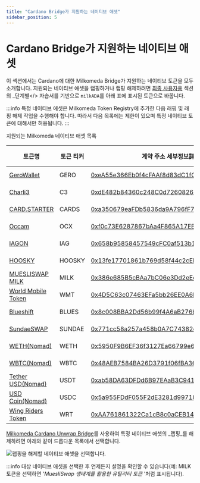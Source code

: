 ```yaml
---
title: "Cardano Bridge가 지원하는 네이티브 애셋"
sidebar_position: 5
---
```



# Cardano Bridge가 지원하는 네이티브 애셋

이 섹션에서는 Cardano에 대한 Milkomeda Bridge가 지원하는 네이티브 토큰을 모두 소개합니다. 지원되는 네이티브 애셋을 랩핑하거나 랩핑 해제하려면 [최종 사용자용](./) 섹션의 _단계별</> 자습서를 기반으로 `milkADA`를 아래 표에 표시된 토큰으로 바꿉니다.

:::info
특정 네이티브 에셋은 Milkomeda Token Registry에 추가한 다음 래핑 및 래핑 해제 작업을 수행해야 합니다. 따라서 다음 목록에는 제한이 있으며 특정 네이티브 토큰에 대해서만 허용됩니다.
:::

지원되는 Milkomeda 네이티브 애셋 목록

| 토큰명                                                 | 토큰 티커  | 계약 주소 세부정보詳細                                                                                                                                                        | 토큰 유형  |
| --------------------------------------------------- | ------ | ------------------------------------------------------------------------------------------------------------------------------------------------------------------- | ------ |
| [GeroWallet](https://gerowallet.io/)                | GERO   | [0xeA55e366Eb0f4cFAAf8d83dC1fC7286F11b5b1cb](https://explorer-mainnet-cardano-evm.c1.milkomeda.com/address/0xeA55e366Eb0f4cFAAf8d83dC1fC7286F11b5b1cb/transactions) | ERC-20 |
| [Charli3](https://charli3.io/)                      | C3     | [0xdE482b84360c248C0d7260826a8B06a5A837235d](https://explorer-mainnet-cardano-evm.c1.milkomeda.com/address/0xdE482b84360c248C0d7260826a8B06a5A837235d/transactions) | ERC-20 |
| [CARD.STARTER](https://www.cardstarter.io/)         | CARDS  | [0xa350679eaFDb5836da9A796fF721a1fd8415c75F](https://explorer-mainnet-cardano-evm.c1.milkomeda.com/address/0xa350679eaFDb5836da9A796fF721a1fd8415c75F/transactions) | ERC-20 |
| [Occam](https://occam.fi/)                          | OCX    | [0xf0c73E6287867bAa4F865A17EE711ec989c78AC0](https://explorer-mainnet-cardano-evm.c1.milkomeda.com/address/0xf0c73E6287867bAa4F865A17EE711ec989c78AC0/transactions) | ERC-20 |
| [IAGON](https://iagon.com/)                         | IAG    | [0x658b95858457549cFC0af513b1b902aB0F6E6946](https://explorer-mainnet-cardano-evm.c1.milkomeda.com/address/0x658b95858457549cFC0af513b1b902aB0F6E6946/transactions) | ERC-20 |
| [HOOSKY](https://hosky.io/)                         | HOOSKY | [0x13fe17701861b769d58f44c2cEBd918886d3D205](https://explorer-mainnet-cardano-evm.c1.milkomeda.com/address/0x13fe17701861b769d58f44c2cEBd918886d3D205/transactions) | ERC-20 |
| [MUESLISWAP MILK](https://muesliswap.com/)          | MILK   | [0x386e685B5cBAa7bC06e3Dd2eEcDC56105076e4Fa](https://explorer-mainnet-cardano-evm.c1.milkomeda.com/address/0x386e685B5cBAa7bC06e3Dd2eEcDC56105076e4Fa/transactions) | ERC-20 |
| [World Mobile Token](https://worldmobiletoken.com/) | WMT    | [0x4D5C63c07463EFa5bb26EE0A6D8C39dd0e3DaBD9](https://explorer-mainnet-cardano-evm.c1.milkomeda.com/address/0x4D5C63c07463EFa5bb26EE0A6D8C39dd0e3DaBD9/transactions) | ERC-20 |
| [Blueshift](https://blueshift.fi/)                  | BLUES  | [0x8c008BBA2Dd56b99f4A6aB276bE3a478cB075F0C](https://explorer-mainnet-cardano-evm.c1.milkomeda.com/address/0x8c008BBA2Dd56b99f4A6aB276bE3a478cB075F0C/transactions) | ERC-20 |
| [SundaeSWAP](https://sundaeswap.finance/)           | SUNDAE | [0x771cc58a257a458b0A7C74382eA1C4EF856B80a8](https://explorer-mainnet-cardano-evm.c1.milkomeda.com/address/0x771cc58a257a458b0A7C74382eA1C4EF856B80a8/transactions) | ERC-20 |
| [WETH(Nomad)](https://app.nomad.xyz/)               | WETH   | [0x5950F9B6EF36f3127Ea66799e64D0ea1f5fdb9D1](https://explorer-mainnet-cardano-evm.c1.milkomeda.com/address/0x5950F9B6EF36f3127Ea66799e64D0ea1f5fdb9D1/transactions) | ERC-20 |
| [WBTC(Nomad)](https://app.nomad.xyz/)               | WBTC   | [0x48AEB7584BA26D3791f06fBA360dB435B3d7A174](https://explorer-mainnet-cardano-evm.c1.milkomeda.com/address/0x48AEB7584BA26D3791f06fBA360dB435B3d7A174/transactions) | ERC-20 |
| [Tether USD(Nomad)](https://app.nomad.xyz/)         | USDT   | [0xab58DA63DFDd6B97EAaB3C94165Ef6f43d951fb2](https://explorer-mainnet-cardano-evm.c1.milkomeda.com/address/0xab58DA63DFDd6B97EAaB3C94165Ef6f43d951fb2/transactions) | ERC-20 |
| [USD Coin(Nomad)](https://app.nomad.xyz/)           | USDC   | [0x5a955FDdF055F2dE3281d99718f5f1531744B102](https://explorer-mainnet-cardano-evm.c1.milkomeda.com/address/0x5a955FDdF055F2dE3281d99718f5f1531744B102/transactions) | ERC-20 |
| [Wing Riders Token](https://www.wingriders.com/)    | WRT    | [0xAA761861322Ca1cB8c0aCEB1471B3B5AF81de5A6](https://explorer-mainnet-cardano-evm.c1.milkomeda.com/address/0xAA761861322Ca1cB8c0aCEB1471B3B5AF81de5A6/transactions) | ERC-20 |

[Milkomeda Cardano Unwrap Bridge](https://cardano-bridge.milkomeda.com/bridge)를 사용하여 특정 네이티브 애셋의 _랩핑_를 해제하려면 아래와 같이 드롭다운 목록에서 선택합니다.

<img className="img-full" src={nativeAssetUnwrapping} alt="랩핑을 해제할 네이티브 애셋을 선택합니다." />

:::info 대상 네이티브 애셋을 선택한 후 언제든지 설명을 확인할 수 있습니다(예: MILK 토큰을 선택하면 '_MuesliSwap 생태계를 활용한 유틸리티 토큰_ '처럼 표시됩니다).
